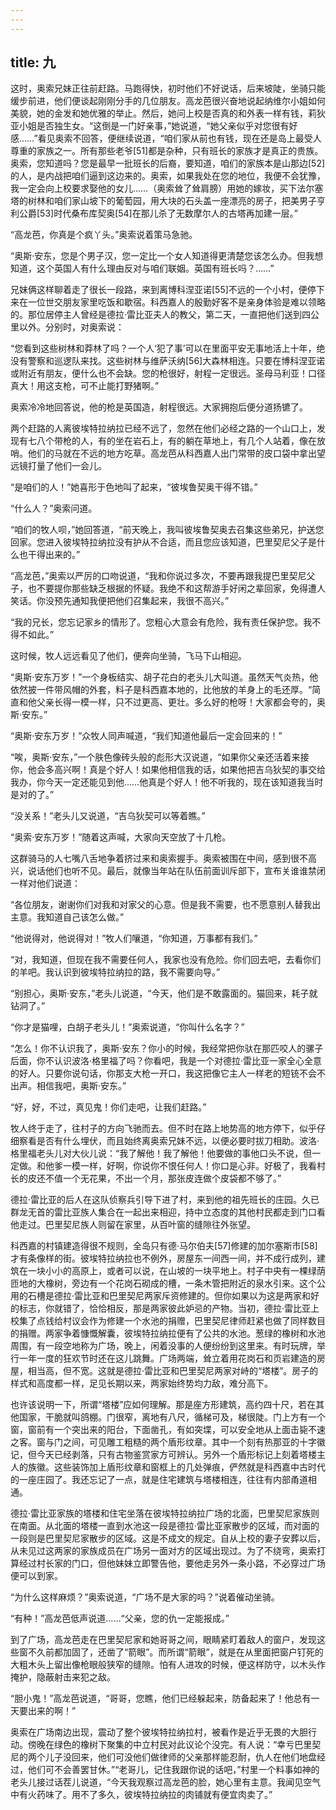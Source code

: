 ```yaml
---
---
---
```

title: 九
---




这时，奥索兄妹正往前赶路。马跑得快，初时他们不好说话，后来坡陡，坐骑只能缓步前进，他们便谈起刚刚分手的几位朋友。高龙芭很兴奋地说起纳维尔小姐如何美貌，她的金发和她优雅的举止。然后，她问上校是否真的和外表一样有钱，莉狄亚小姐是否独生女。“这倒是一门好亲事，”她说道，“她父亲似乎对您很有好感……”看见奥索不回答，便继续说道，“咱们家从前也有钱，现在还是岛上最受人尊重的家族之一。所有那些老爷[51]都是杂种，只有班长的家族才是真正的贵族。奥索，您知道吗？您是最早一批班长的后裔，要知道，咱们的家族本是山那边[52]的人，是内战把咱们逼到这边来的。奥索，如果我处在您的地位，我便不会犹豫，我一定会向上校要求娶他的女儿……（奥索耸了耸肩膀）用她的嫁妆，买下法尔塞塔的树林和咱们家山坡下的葡萄园，用大块的石头盖一座漂亮的房子，把美男子亨利公爵[53]时代桑布库契奥[54]在那儿杀了无数摩尔人的古塔再加建一层。”

“高龙芭，你真是个疯丫头。”奥索说着策马急驰。

“奥斯·安东，您是个男子汉，您一定比一个女人知道得更清楚您该怎么办。但我想知道，这个英国人有什么理由反对与咱们联姻。英国有班长吗？……”

兄妹俩这样聊着走了很长一段路，来到离博科涅亚诺[55]不远的一个小村，便停下来在一位世交朋友家里吃饭和歇宿。科西嘉人的殷勤好客不是亲身体验是难以领略的。那位居停主人曾经是德拉·雷比亚夫人的教父，第二天，一直把他们送到四公里以外。分别时，对奥索说：

“您看到这些树林和莽林了吗？一个人‘犯了事’可以在里面平安无事地活上十年，绝没有警察和巡逻队来找。这些树林与维萨沃纳[56]大森林相连。只要在博科涅亚诺或附近有朋友，便什么也不会缺。您的枪很好，射程一定很远。圣母马利亚！口径真大！用这支枪，可不止能打野猪啊。”

奥索冷冷地回答说，他的枪是英国造，射程很远。大家拥抱后便分道扬镳了。

两个赶路的人离彼埃特拉纳拉已经不远了，忽然在他们必经之路的一个山口上，发现有七八个带枪的人，有的坐在岩石上，有的躺在草地上，有几个人站着，像在放哨。他们的马就在不远的地方吃草。高龙芭从科西嘉人出门常带的皮口袋中拿出望远镜打量了他们一会儿。

“是咱们的人！”她喜形于色地叫了起来，“彼埃鲁契奥干得不错。”

“什么人？”奥索问道。

“咱们的牧人呗，”她回答道，“前天晚上，我叫彼埃鲁契奥去召集这些弟兄，护送您回家。您进入彼埃特拉纳拉没有护从不合适，而且您应该知道，巴里契尼父子是什么也干得出来的。”

“高龙芭，”奥索以严厉的口吻说道，“我和你说过多次，不要再跟我提巴里契尼父子，也不要提你那些缺乏根据的怀疑。我绝不和这帮游手好闲之辈回家，免得遭人笑话。你没预先通知我便把他们召集起来，我很不高兴。”

“我的兄长，您忘记家乡的情形了。您粗心大意会有危险，我有责任保护您。我不得不如此。”

这时候，牧人远远看见了他们，便奔向坐骑，飞马下山相迎。

“奥斯·安东万岁！”一个身板结实、胡子花白的老头儿大叫道。虽然天气炎热，他依然披一件带风帽的外套，料子是科西嘉本地的，比他放的羊身上的毛还厚。“简直和他父亲长得一模一样，只不过更高、更壮。多么好的枪呀！大家都会夸的，奥斯·安东。”

“奥斯·安东万岁！”众牧人同声喊道，“我们知道他最后一定会回来的！”

“唉，奥斯·安东，”一个肤色像砖头般的彪形大汉说道，“如果你父亲还活着来接你，他会多高兴啊！真是个好人！如果他相信我的话，如果他把吉乌狄契的事交给我办，你今天一定还能见到他……他真是个好人！他不听我的，现在该知道我当时是对的了。”

“没关系！”老头儿又说道，“吉乌狄契可以等着瞧。”

“奥索·安东万岁！”随着这声喊，大家向天空放了十几枪。

这群骑马的人七嘴八舌地争着挤过来和奥索握手。奥索被围在中间，感到很不高兴，说话他们也听不见。最后，就像当年站在队伍前面训斥部下，宣布关谁谁禁闭一样对他们说道：

“各位朋友，谢谢你们对我和对家父的心意。但是我不需要，也不愿意别人替我出主意。我知道自己该怎么做。”

“他说得对，他说得对！”牧人们嚷道，“你知道，万事都有我们。”

“对，我知道，但现在我不需要任何人，我家也没有危险。你们回去吧，去看你们的羊吧。我认识到彼埃特拉纳拉的路，我不需要向导。”

“别担心，奥斯·安东，”老头儿说道，“今天，他们是不敢露面的。猫回来，耗子就钻洞了。”

“你才是猫哩，白胡子老头儿！”奥索说道，“你叫什么名字？”

“怎么！你不认识我了，奥斯·安东？你小的时候，我经常把你驮在那匹咬人的骡子后面，你不认识波洛·格里福了吗？你看吧，我是一个对德拉·雷比亚一家全心全意的好人。只要你说句话，你那支大枪一开口，我这把像它主人一样老的短铳不会不出声。相信我吧，奥斯·安东。”

“好，好，不过，真见鬼！你们走吧，让我们赶路。”

牧人终于走了，往村子的方向飞驰而去。但不时在路上地势高的地方停下，似乎仔细察看是否有什么埋伏，而且始终离奥索兄妹不远，以便必要时拔刀相助。波洛·格里福老头儿对大伙儿说：“我了解他！我了解他！他要做的事他口头不说，但一定做。和他爹一模一样，好啊，你说你不恨任何人！你口是心非。好极了，我看村长的皮还不值一个无花果，不出一个月，那张皮连做个皮袋都不够了。”

德拉·雷比亚的后人在这队侦察兵引导下进了村，来到他的祖先班长的庄园。久已群龙无首的雷比亚族人集合在一起出来相迎，持中立态度的其他村民都走到门口看他走过。巴里契尼族人则留在家里，从百叶窗的缝隙往外张望。

科西嘉的村镇建造得很不规则，全岛只有德·马尔伯夫[57]修建的加尔塞斯市[58]才有条像样的街。彼埃特拉纳拉也不例外，房屋东一间西一间，并不成行成列，建筑在一块小小的高原上，或者可以说，在山坡的一块平地上。村子中央有一棵绿荫匝地的大橡树，旁边有一个花岗石砌成的槽，一条木管把附近的泉水引来。这个公用的石槽是德拉·雷比亚和巴里契尼两家斥资修建的。但你如果以为这是两家和好的标志，你就错了，恰恰相反，那是两家彼此妒忌的产物。当初，德拉·雷比亚上校集了点钱给村议会作为修建一个水池的捐赠，巴里契尼律师赶紧也做了同样数目的捐赠。两家争着慷慨解囊，彼埃特拉纳拉便有了公共的水池。葱绿的橡树和水池周围，有一段空地称为广场，晚上，闲着没事的人便纷纷到这里来。有时玩牌，举行一年一度的狂欢节时还在这儿跳舞。广场两端，耸立着用花岗石和页岩建造的房屋，相当高，但不宽。这就是德拉·雷比亚和巴里契尼两家对峙的“塔楼”。房子的样式和高度都一样，足见长期以来，两家始终势均力敌，难分高下。

也许该说明一下，所谓“塔楼”应如何理解。那是座方形建筑，高约四十尺，若在其他国家，干脆就叫鸽棚。门很窄，离地有八尺，循梯可及，梯很陡。门上方有一个窗，窗前有一个突出来的阳台，下面凿孔，有如突堞，可以安全地从上面击毙不速之客。窗与门之间，可见雕工粗糙的两个盾形纹章。其中一个刻有热那亚的十字徽记，但今天已经剥落，只有古物鉴赏家方可辨认。另外一个盾形标记上刻着塔楼主人的族徽。这些装饰加上盾形纹章和窗框上的几处弹痕，俨然就是科西嘉中古时代的一座庄园了。我还忘记了一点，就是住宅建筑与塔楼相连，往往有内部甬道相通。

德拉·雷比亚家族的塔楼和住宅坐落在彼埃特拉纳拉广场的北面，巴里契尼家族则在南面。从北面的塔楼一直到水池这一段是德拉·雷比亚家散步的区域，而对面的一段则是巴里契尼家散步的区域。这是不成文的规定。自从上校的妻子安葬以后，从未见过这两家的家族成员在广场另一面对方的区域出现过。为了不绕弯，奥索打算经过村长家的门口，但他妹妹立即警告他，要他走另外一条小路，不必穿过广场便可以到家。

“为什么这样麻烦？”奥索说道，“广场不是大家的吗？”说着催动坐骑。

“有种！”高龙芭低声说道……“父亲，您的仇一定能报成。”

到了广场，高龙芭走在巴里契尼家和她哥哥之间，眼睛紧盯着敌人的窗户，发现这些窗不久前都加固了，还凿了“箭眼”。而所谓“箭眼”，就是在从里面把窗户钉死的大粗木头上留出像枪眼般狭窄的缝隙。怕有人进攻的时候，便这样防守，以木头作掩护，隐蔽射击来犯之敌。

“胆小鬼！”高龙芭说道，“哥哥，您瞧，他们已经躲起来，防备起来了！他总有一天要出来的啊！”

奥索在广场南边出现，震动了整个彼埃特拉纳拉村，被看作是近乎无畏的大胆行动。傍晚在绿色的橡树下聚集的中立村民对此议论个没完。有人说：“幸亏巴里契尼的两个儿子没回来，他们可没他们做律师的父亲那样能忍耐，仇人在他们地盘经过，他们可不会善罢甘休。”“老哥儿，记住我跟你说的话吧，”村里一个料事如神的老头儿接过话茬儿说道，“今天我观察过高龙芭的脸，她心里有主意。我闻见空气中有火药味了。用不了多久，彼埃特拉纳拉的肉铺就有便宜肉卖了。”